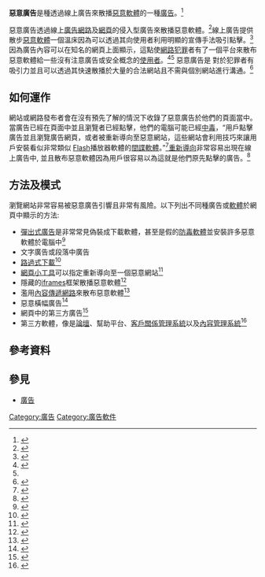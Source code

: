 {{noteTA
|G1=IT
}}
{{Rough translation|}}

'''惡意廣告'''是種透過線上廣告來散播[[惡意軟體|惡意軟體]]的一種[[廣告|廣告]]。<ref name="William Salusky">{{Cite web|url = http://isc.sans.edu/diary.html?storyid=3727|title = Malvertising|publisher = SANS ISC|date = 2007-12-06|author = William Salusky|accessdate = 2010-08-05|archive-date = 2012-03-09|archive-url = https://web.archive.org/web/20120309150711/http://isc.sans.edu/diary.html?storyid=3727}}</ref>

惡意廣告透過線上[[广告网络|廣告網路]]及[[網頁|網頁]]的侵入型廣告來散播惡意軟體。<ref name="OTA">{{Cite web|url = http://isc.sans.edu/diary.html?storyid=3727|title = Malvertising|publisher = SANS ISC|date = 2007-12-06|author = William Salusky|accessdate = 2010-08-05|archive-date = 2012-03-09|archive-url = https://web.archive.org/web/20120309150711/http://isc.sans.edu/diary.html?storyid=3727}}</ref>線上廣告提供散步[[惡意軟體|惡意軟體]]一個溫床因為可以透過其向使用者利用明顯的宣傳手法吸引點擊。<ref name="CFS">{{Cite web|url = http://isc.sans.edu/diary.html?storyid=3727|title = Malvertising|publisher = SANS ISC|date = 2007-12-06|author = William Salusky|accessdate = 2010-08-05|archive-date = 2012-03-09|archive-url = https://web.archive.org/web/20120309150711/http://isc.sans.edu/diary.html?storyid=3727}}</ref> 因為廣告內容可以在知名的網頁上面顯示，這點使[[電腦犯罪|網路犯罪]]者有了一個平台來散布惡意軟體給一些沒有注意廣告或安全概念的[[使用者|使用者]]。<ref name="#1">{{Cite web|url = http://isc.sans.edu/diary.html?storyid=3727|title = Malvertising|publisher = SANS ISC|date = 2007-12-06|author = William Salusky|accessdate = 2010-08-05|archive-date = 2012-03-09|archive-url = https://web.archive.org/web/20120309150711/http://isc.sans.edu/diary.html?storyid=3727}}</ref><ref name="#1"/> 惡意廣告是 對於犯罪者有吸引力並且可以透過其快速散播於大量的合法網站且不需與個別網站進行溝通。<ref name="zeltser">{{Cite web|url = http://isc.sans.edu/diary.html?storyid=3727|title = Malvertising|publisher = SANS ISC|date = 2007-12-06|author = William Salusky|accessdate = 2010-08-05|archive-date = 2012-03-09|archive-url = https://web.archive.org/web/20120309150711/http://isc.sans.edu/diary.html?storyid=3727}}</ref>

== 如何運作 ==
網站或網路發布者會在沒有預先了解的情況下收錄了惡意廣告於他們的頁面當中。當廣告已經在頁面中並且瀏覽者已經點擊，他們的電腦可能已經[[電腦中毒|中毒]]，“用戶點擊廣告並且瀏覽廣告網頁，或者被重新導向至惡意網站，這些網站會利用技巧來讓用戶安裝看似非常類似 [[Flash_player|Flash]]播放器軟體的[[間諜軟體|間諜軟體]]。”<ref name="Bullguard">{{Cite web|url = http://isc.sans.edu/diary.html?storyid=3727|title = Malvertising|publisher = SANS ISC|date = 2007-12-06|author = William Salusky|accessdate = 2010-08-05|archive-date = 2012-03-09|archive-url = https://web.archive.org/web/20120309150711/http://isc.sans.edu/diary.html?storyid=3727}}</ref>[[重新導向|重新導向]]非常容易出現在線上廣告中, 並且散布惡意軟體因為用戶很容易以為這就是他們原先點擊的廣告。<ref name="William Salusky">{{Cite web|url = http://isc.sans.edu/diary.html?storyid=3727|title = Malvertising|publisher = SANS ISC|date = 2007-12-06|author = William Salusky|accessdate = 2010-08-05}}</ref>

== 方法及模式 ==
瀏覽網站非常容易被惡意廣告引響且非常有風險。以下列出不同種廣告或[[軟體|軟體]]於網頁中顯示的方法:
* [[弹出式广告|彈出式廣告]]是非常常見偽裝成下載軟體，甚至是假的[[防毒軟體|防毒軟體]]並安裝許多惡意軟體於電腦中<ref name="OTA">{{Cite web|url = http://isc.sans.edu/diary.html?storyid=3727|title = Malvertising|publisher = SANS ISC|date = 2007-12-06|author = William Salusky|accessdate = 2010-08-05}}</ref>
* 文字廣告或段落中廣告
* [[路过式下载|路過式下載]]<ref name="OTA">{{Cite web|url = http://isc.sans.edu/diary.html?storyid=3727|title = Malvertising|publisher = SANS ISC|date = 2007-12-06|author = William Salusky|accessdate = 2010-08-05}}</ref>
* [[Web_Widget|網頁小工具]]可以指定重新導向至一個惡意網站<ref name="CFS">{{Cite web|url = http://isc.sans.edu/diary.html?storyid=3727|title = Malvertising|publisher = SANS ISC|date = 2007-12-06|author = William Salusky|accessdate = 2010-08-05}}</ref>
* 隱藏的[[HTML元素|iframes]]框架散播惡意軟體<ref name="CFS">{{Cite web|url = http://isc.sans.edu/diary.html?storyid=3727|title = Malvertising|publisher = SANS ISC|date = 2007-12-06|author = William Salusky|accessdate = 2010-08-05}}</ref>
* 濫用[[內容傳遞網路|內容傳遞網路]]來散布惡意軟體<ref name="CFS">{{Cite web|url = http://isc.sans.edu/diary.html?storyid=3727|title = Malvertising|publisher = SANS ISC|date = 2007-12-06|author = William Salusky|accessdate = 2010-08-05}}</ref>
* 惡意橫幅廣告<ref name="CFS">{{Cite web|url = http://isc.sans.edu/diary.html?storyid=3727|title = Malvertising|publisher = SANS ISC|date = 2007-12-06|author = William Salusky|accessdate = 2010-08-05}}</ref>
* 網頁中的第三方廣告<ref name="readwrite">{{Cite web|url = http://isc.sans.edu/diary.html?storyid=3727|title = Malvertising|publisher = SANS ISC|date = 2007-12-06|author = William Salusky|accessdate = 2010-08-05|archive-date = 2012-03-09|archive-url = https://web.archive.org/web/20120309150711/http://isc.sans.edu/diary.html?storyid=3727}}</ref>
* 第三方軟體，像是[[論壇|論壇]]、幫助平台、[[客户关系管理|客戶關係管理系統]]以及[[内容管理系统|內容管理系統]]<ref name="readwrite">{{Cite web|url = http://isc.sans.edu/diary.html?storyid=3727|title = Malvertising|publisher = SANS ISC|date = 2007-12-06|author = William Salusky|accessdate = 2010-08-05}}</ref>

== 參考資料 ==
{{Reflist}}

== 參見 ==
*[[廣告|廣告]]

[[Category:廣告|Category:廣告]]
[[Category:廣告軟件|Category:廣告軟件]]